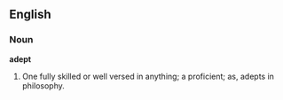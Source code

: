 ==English==

===Noun===

'''adept'''

#One fully skilled or well versed in anything; a proficient; as, adepts in philosophy.